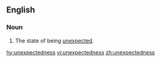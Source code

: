==English==
===Noun===
{{en-noun|-}}
# The state of being [[unexpected]].

[[hy:unexpectedness]]
[[vi:unexpectedness]]
[[zh:unexpectedness]]
